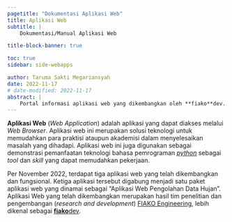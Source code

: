 ```yaml
---
pagetitle: "Dokumentasi Aplikasi Web"
title: Aplikasi Web
subtitle: |
    Dokumentasi/Manual Aplikasi Web

title-block-banner: true

toc: true
sidebar: side-webapps

author: Taruma Sakti Megariansyah
date: 2022-11-17
# date-modified: 2022-11-17
abstract: |
    Portal informasi aplikasi web yang dikembangkan oleh **fiako**dev.
---
```


**Aplikasi Web** (_Web Application_) adalah aplikasi yang dapat diakses melalui  _Web Browser_. Aplikasi web ini merupakan solusi teknologi untuk memudahkan para praktisi ataupun akademisi dalam menyelesaikan masalah yang dihadapi. Aplikasi web ini juga digunakan sebagai demonstrasi pemanfaatan teknologi bahasa pemrograman [_python_] sebagai _tool_ dan _skill_ yang dapat memudahkan pekerjaan. 

Per November 2022, terdapat tiga aplikasi web yang telah dikembangkan dan fungsional. Ketiga aplikasi tersebut digabung menjadi satu paket aplikasi web yang dinamai sebagai "Aplikasi Web Pengolahan Data Hujan". Aplikasi Web yang telah dikembangkan merupakan hasil tim penelitian dan pengembangan (_research and development_) [FIAKO Engineering], lebih dikenal sebagai [**fiako**dev].

[FIAKO Engineering]: https://fiako.engineering
[**fiako**dev]: https://dev.fiako.engineering
[_python_]: https://www.python.org/
